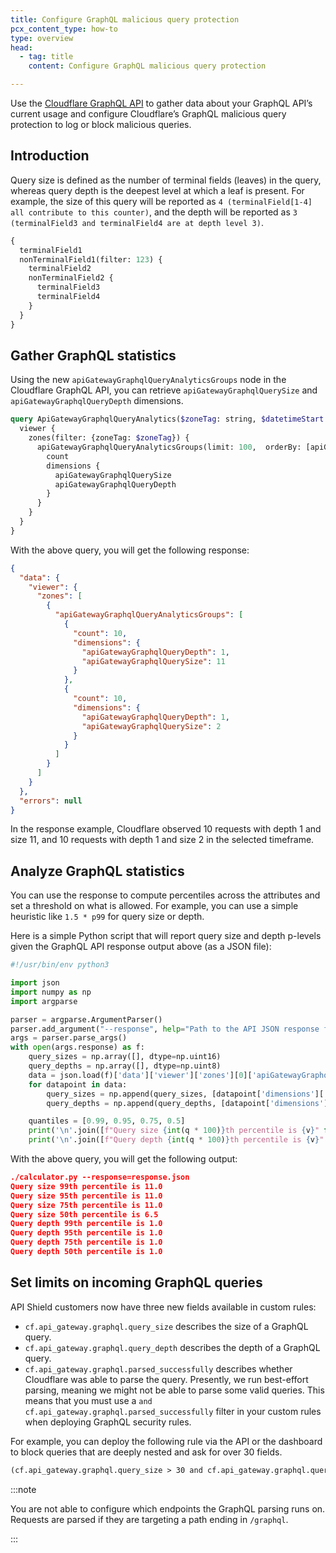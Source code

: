 ```yaml
---
title: Configure GraphQL malicious query protection
pcx_content_type: how-to
type: overview
head:
  - tag: title
    content: Configure GraphQL malicious query protection

---
```


Use the [Cloudflare GraphQL API](/analytics/graphql-api/getting-started/) to gather data about your GraphQL API’s current usage and configure Cloudflare’s GraphQL malicious query protection to log or block malicious queries.

## Introduction

Query size is defined as the number of terminal fields (leaves) in the query, whereas query depth is the deepest level at which a leaf is present. For example, the size of this query will be reported as `4 (terminalField[1-4] all contribute to this counter)`, and the depth will be reported as `3 (terminalField3 and terminalField4 are at depth level 3)`.

```graphql title="GraphQL query"
{
  terminalField1
  nonTerminalField1(filter: 123) {
    terminalField2
    nonTerminalField2 {
      terminalField3
      terminalField4
    }
  }
}
```

## Gather GraphQL statistics

Using the new `apiGatewayGraphqlQueryAnalyticsGroups` node in the Cloudflare GraphQL API, you can retrieve `apiGatewayGraphqlQuerySize` and `apiGatewayGraphqlQueryDepth` dimensions.

```graphql title="GraphQL query"
query ApiGatewayGraphqlQueryAnalytics($zoneTag: string, $datetimeStart: Time, $datetimeEnd: Time) {
  viewer {
    zones(filter: {zoneTag: $zoneTag}) {
      apiGatewayGraphqlQueryAnalyticsGroups(limit: 100,  orderBy: [apiGatewayGraphqlQuerySize_DESC, apiGatewayGraphqlQueryDepth_DESC], filter: {datetime_geq:$datetimeStart, datetime_leq:$datetimeEnd}) {
        count
        dimensions {
          apiGatewayGraphqlQuerySize
          apiGatewayGraphqlQueryDepth
        }
      }
    }
  }
}
```

With the above query, you will get the following response:

```json title="Response"
{
  "data": {
    "viewer": {
      "zones": [
        {
          "apiGatewayGraphqlQueryAnalyticsGroups": [
            {
              "count": 10,
              "dimensions": {
                "apiGatewayGraphqlQueryDepth": 1,
                "apiGatewayGraphqlQuerySize": 11
              }
            },
            {
              "count": 10,
              "dimensions": {
                "apiGatewayGraphqlQueryDepth": 1,
                "apiGatewayGraphqlQuerySize": 2
              }
            }
          ]
        }
      ]
    }
  },
  "errors": null
}
```

In the response example, Cloudflare observed 10 requests with depth 1 and size 11, and 10 requests with depth 1 and size 2 in the selected timeframe.

## Analyze GraphQL statistics

You can use the response to compute percentiles across the attributes and set a threshold on what is allowed. For example, you can use a simple heuristic like `1.5 * p99` for query size or depth.

Here is a simple Python script that will report query size and depth p-levels given the GraphQL API response output above (as a JSON file):

```python title="Python script"
#!/usr/bin/env python3

import json
import numpy as np
import argparse

parser = argparse.ArgumentParser()
parser.add_argument("--response", help="Path to the API JSON response file with the apiGatewayGraphqlQueryAnalyticsGroups node", required=True)
args = parser.parse_args()
with open(args.response) as f:
    query_sizes = np.array([], dtype=np.uint16)
    query_depths = np.array([], dtype=np.uint8)
    data = json.load(f)['data']['viewer']['zones'][0]['apiGatewayGraphqlQueryAnalyticsGroups']
    for datapoint in data:
        query_sizes = np.append(query_sizes, [datapoint['dimensions']['apiGatewayGraphqlQuerySize']] * datapoint['count'])
        query_depths = np.append(query_depths, [datapoint['dimensions']['apiGatewayGraphqlQueryDepth']] * datapoint['count'])

    quantiles = [0.99, 0.95, 0.75, 0.5]
    print('\n'.join([f"Query size {int(q * 100)}th percentile is {v}" for q, v in zip(quantiles, np.quantile(query_sizes, quantiles))]))
    print('\n'.join([f"Query depth {int(q * 100)}th percentile is {v}" for q, v in zip(quantiles, np.quantile(query_depths, quantiles))]))
```

With the above query, you will get the following output:

```json title="Example output"
./calculator.py --response=response.json
Query size 99th percentile is 11.0
Query size 95th percentile is 11.0
Query size 75th percentile is 11.0
Query size 50th percentile is 6.5
Query depth 99th percentile is 1.0
Query depth 95th percentile is 1.0
Query depth 75th percentile is 1.0
Query depth 50th percentile is 1.0
```

## Set limits on incoming GraphQL queries

API Shield customers now have three new fields available in custom rules:

- `cf.api_gateway.graphql.query_size` describes the size of a GraphQL query.
- `cf.api_gateway.graphql.query_depth` describes the depth of a GraphQL query.
- `cf.api_gateway.graphql.parsed_successfully` describes whether Cloudflare was able to parse the query. Presently, we run best-effort parsing, meaning we might not be able to parse some valid queries. This means that you must use a `and cf.api_gateway.graphql.parsed_successfully` filter in your custom rules when deploying GraphQL security rules.
  <br />

For example, you can deploy the following rule via the API or the dashboard to block queries that are deeply nested and ask for over 30 fields.

```txt wrap
(cf.api_gateway.graphql.query_size > 30 and cf.api_gateway.graphql.query_depth > 7 and cf.api_gateway.graphql.parsed_successfully)
```

:::note


You are not able to configure which endpoints the GraphQL parsing runs on. Requests are parsed if they are targeting a path ending in `/graphql`.


:::
